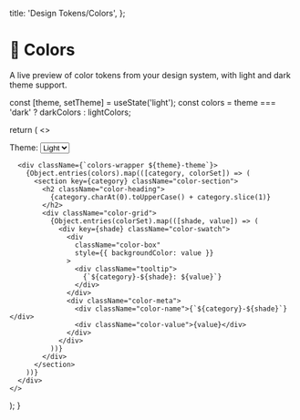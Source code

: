 

  title: 'Design Tokens/Colors',
};

# 🎨 Colors

A live preview of color tokens from your design system, with light and dark theme support.

  const [theme, setTheme] = useState('light');
  const colors = theme === 'dark' ? darkColors : lightColors;

return (
<>
<div className="theme-selector">
<label htmlFor="theme-select" className="theme-label">Theme:</label>
<select
id="theme-select"
value={theme}
onChange={(e) => setTheme(e.target.value)}
className="theme-dropdown" >
<option value="light">Light</option>
<option value="dark">Dark</option>
</select>
</div>

      <div className={`colors-wrapper ${theme}-theme`}>
        {Object.entries(colors).map(([category, colorSet]) => (
          <section key={category} className="color-section">
            <h2 className="color-heading">
              {category.charAt(0).toUpperCase() + category.slice(1)}
            </h2>
            <div className="color-grid">
              {Object.entries(colorSet).map(([shade, value]) => (
                <div key={shade} className="color-swatch">
                  <div
                    className="color-box"
                    style={{ backgroundColor: value }}
                  >
                    <div className="tooltip">
                      {`${category}-${shade}: ${value}`}
                    </div>
                  </div>
                  <div className="color-meta">
                    <div className="color-name">{`${category}-${shade}`}</div>
                    <div className="color-value">{value}</div>
                  </div>
                </div>
              ))}
            </div>
          </section>
        ))}
      </div>
    </>

);
}

<ColorThemePreview />
